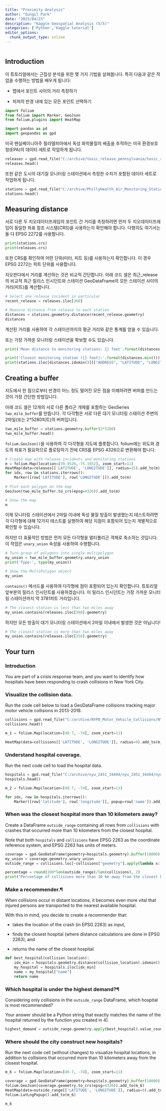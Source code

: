 ```yaml
---
title: "Proximity Analysis"
author: "Sungil Park"
date: "2023/04/23"
description: "Kaggle Geospatial Analysis (5/5)"
categories: ['Python','Kaggle tutorial']
editor_options: 
  chunk_output_type: inline
---
```


```r

```


## Introduction

이 튜토리얼에서는 근접성 분석을 위한 몇 가지 기법을 살펴봅니다. 특히 다음과 같은 작업을 수행하는 방법을 배우게 됩니다:

 - 맵에서 포인트 사이의 거리 측정하기

 - 피처의 반경 내에 있는 모든 포인트 선택하기

```python
import folium
from folium import Marker, GeoJson
from folium.plugins import HeatMap

import pandas as pd
import geopandas as gpd
```

미국 펜실베이니아주 필라델피아에서 독성 화학물질의 배출을 추적하는 미국 환경보호청(EPA)의 데이터 세트로 작업하게 됩니다.

```python
releases = gpd.read_file("C:/archive/toxic_release_pennsylvania/toxic_release_pennsylvania/toxic_release_pennsylvania.shp") 
releases.head()
```

또한 같은 도시의 대기질 모니터링 스테이션에서 측정한 수치가 포함된 데이터 세트로 작업하게 됩니다.

```python
stations = gpd.read_file("C:/archive/PhillyHealth_Air_Monitoring_Stations/PhillyHealth_Air_Monitoring_Stations/PhillyHealth_Air_Monitoring_Stations.shp")
stations.head()
```

## Measuring distance

서로 다른 두 지오데이터프레임의 포인트 간 거리를 측정하려면 먼저 두 지오데이터프레임이 동일한 좌표 참조 시스템(CRS)을 사용하는지 확인해야 합니다. 다행히도 여기서는 둘 다 EPSG 2272를 사용합니다.

```python
print(stations.crs)
print(releases.crs)
```

또한 CRS를 확인하여 어떤 단위(미터, 피트 등)를 사용하는지 확인합니다. 이 경우 EPSG 2272는 피트 단위를 사용합니다.

지오판다에서 거리를 계산하는 것은 비교적 간단합니다. 아래 코드 셀은 최근_release의 비교적 최근 릴리스 인시던트와 스테이션 GeoDataFrame의 모든 스테이션 사이의 거리(피트)를 계산합니다.

```python
# Select one release incident in particular
recent_release = releases.iloc[360]

# Measure distance from release to each station
distances = stations.geometry.distance(recent_release.geometry)
distances
```

계산된 거리를 사용하여 각 스테이션까지의 평균 거리와 같은 통계를 얻을 수 있습니다.

또는 가장 가까운 모니터링 스테이션을 확보할 수도 있습니다.

```python
print('Mean distance to monitoring stations: {} feet'.format(distances.mean()))

print('Closest monitoring station ({} feet):'.format(distances.min()))
print(stations.iloc[distances.idxmin()][["ADDRESS", "LATITUDE", "LONGITUDE"]])
```

## Creating a buffer

지도에서 한 점으로부터 반경이 어느 정도 떨어진 모든 점을 이해하려면 버퍼를 만드는 것이 가장 간단한 방법입니다.

아래 코드 셀은 12개의 서로 다른 폴리곤 개체를 포함하는 GeoSeries `two_mile_buffer`를 만듭니다. 각 다각형은 서로 다른 대기 모니터링 스테이션 주변의 2마일(또는 2*5280피트)의 버퍼입니다.

```python
two_mile_buffer = stations.geometry.buffer(2*5280)
two_mile_buffer.head()
```

`folium.GeoJson()`을 사용하여 각 다각형을 지도에 플롯합니다. folium에는 위도와 경도의 좌표가 필요하므로 플로팅하기 전에 CRS를 EPSG 4326으로 변환해야 합니다.

```python
# Create map with release incidents and monitoring stations
m = folium.Map(location=[39.9526,-75.1652], zoom_start=11)
HeatMap(data=releases[['LATITUDE', 'LONGITUDE']], radius=15).add_to(m)
for idx, row in stations.iterrows():
    Marker([row['LATITUDE'], row['LONGITUDE']]).add_to(m)
    
# Plot each polygon on the map
GeoJson(two_mile_buffer.to_crs(epsg=4326)).add_to(m)

# Show the map
m
```

이제 모니터링 스테이션에서 2마일 이내에 독성 물질 방출이 발생했는지 테스트하려면 각 다각형에 대해 12가지 테스트를 실행하여 해당 지점이 포함되어 있는지 개별적으로 확인할 수 있습니다.

하지만 더 효율적인 방법은 먼저 모든 다각형을 멀티폴리곤 객체로 축소하는 것입니다. 이 작업은 `unary_union` 속성을 사용하여 수행합니다.

```python
# Turn group of polygons into single multipolygon
my_union = two_mile_buffer.geometry.unary_union
print('Type:', type(my_union))

# Show the MultiPolygon object
my_union
```

`contains()` 메서드를 사용하여 다각형에 점이 포함되어 있는지 확인합니다. 튜토리얼 앞부분의 릴리스 인시던트를 사용하겠습니다. 이 릴리스 인시던트는 가장 가까운 모니터링 스테이션까지 약 3781피트 거리입니다.

```python
# The closest station is less than two miles away
my_union.contains(releases.iloc[360].geometry)
```

하지만 모든 방출이 대기 모니터링 스테이션에서 2마일 이내에서 발생한 것은 아닙니다!

```python
# The closest station is more than two miles away
my_union.contains(releases.iloc[358].geometry)
```

## Your turn

### Introduction

You are part of a crisis response team, and you want to identify how hospitals have been responding to crash collisions in New York City.

### Visualize the collision data.

Run the code cell below to load a GeoDataFrame collisions tracking major motor vehicle collisions in 2013-2018.

```python
collisions = gpd.read_file("C:/archive/NYPD_Motor_Vehicle_Collisions/NYPD_Motor_Vehicle_Collisions/NYPD_Motor_Vehicle_Collisions.shp")
collisions.head()
```

```python
m_1 = folium.Map(location=[40.7, -74], zoom_start=11) 

HeatMap(data=collisions[['LATITUDE', 'LONGITUDE']], radius=9).add_to(m_1)
```

### Understand hospital coverage.

Run the next code cell to load the hospital data.

```python
hospitals = gpd.read_file("C:/archive/nyu_2451_34494/nyu_2451_34494/nyu_2451_34494.shp")
hospitals.head()
```

```python
m_2 = folium.Map(location=[40.7, -74], zoom_start=11) 

for idx, row in hospitals.iterrows():
    Marker([row['latitude'], row['longitude']], popup=row['name']).add_to(m_2)
```

### When was the closest hospital more than 10 kilometers away?

Create a DataFrame `outside_range` containing all rows from `collisions` with crashes that occurred more than 10 kilometers from the closest hospital.

Note that both `hospitals` and `collisions` have EPSG 2263 as the coordinate reference system, and EPSG 2263 has units of meters.

```python
coverage = gpd.GeoDataFrame(geometry=hospitals.geometry).buffer(10000)
my_union = coverage.geometry.unary_union
outside_range = collisions.loc[~collisions["geometry"].apply(lambda x: my_union.contains(x))]
```

```python
percentage = round(100*len(outside_range)/len(collisions), 2)
print("Percentage of collisions more than 10 km away from the closest hospital: {}%".format(percentage))
```

### Make a recommender.¶

When collisions occur in distant locations, it becomes even more vital that injured persons are transported to the nearest available hospital.

With this in mind, you decide to create a recommender that:

 - takes the location of the crash (in EPSG 2263) as input,

 - finds the closest hospital (where distance calculations are done in EPSG 2263), and

 - returns the name of the closest hospital.

```python
def best_hospital(collision_location):
    idx_min = hospitals.geometry.distance(collision_location).idxmin()
    my_hospital = hospitals.iloc[idx_min]
    name = my_hospital["name"]
    return name
```

### Which hospital is under the highest demand?¶

Considering only collisions in the `outside_range` DataFrame, which hospital is most recommended?

Your answer should be a Python string that exactly matches the name of the hospital returned by the function you created in 4).

```python
highest_demand = outside_range.geometry.apply(best_hospital).value_counts().idxmax()
```

### Where should the city construct new hospitals?

Run the next code cell (without changes) to visualize hospital locations, in addition to collisions that occurred more than 10 kilometers away from the closest hospital.

```python
m_6 = folium.Map(location=[40.7, -74], zoom_start=11) 

coverage = gpd.GeoDataFrame(geometry=hospitals.geometry).buffer(10000)
folium.GeoJson(coverage.geometry.to_crs(epsg=4326)).add_to(m_6)
HeatMap(data=outside_range[['LATITUDE', 'LONGITUDE']], radius=9).add_to(m_6)
folium.LatLngPopup().add_to(m_6)

m_6
```
































